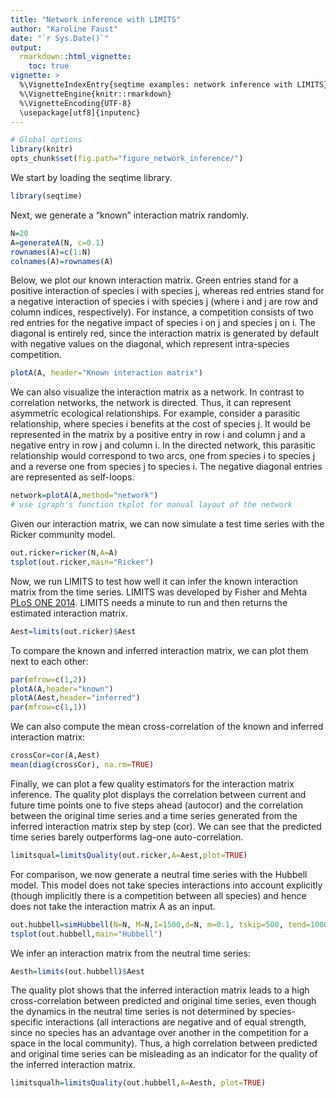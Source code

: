 ```yaml
---
title: "Network inference with LIMITS"
author: "Karoline Faust"
date: "`r Sys.Date()`"
output:
  rmarkdown::html_vignette:
    toc: true
vignette: >
  %\VignetteIndexEntry{seqtime examples: network inference with LIMITS}
  %\VignetteEngine{knitr::rmarkdown}
  %\VignetteEncoding{UTF-8}
  \usepackage[utf8]{inputenc}
---
```


```r
# Global options
library(knitr)
opts_chunk$set(fig.path="figure_network_inference/")
```

We start by loading the seqtime library.

```r
library(seqtime)
```

Next, we generate a "known" interaction matrix randomly.

```r
N=20
A=generateA(N, c=0.1)
rownames(A)=c(1:N)
colnames(A)=rownames(A)
```

Below, we plot our known interaction matrix. Green entries stand for a positive interaction of species i with species j, whereas red entries stand for a negative interaction of species i with species j (where i and j are row and column indices, respectively). For instance, a competition consists of two red entries for the negative impact of species i on j and species j on i. The diagonal is entirely red, since the interaction matrix is generated by default with negative values on the diagonal, which represent intra-species competition.

```r
plotA(A, header="Known interaction matrix")
```

We can also visualize the interaction matrix as a network. In contrast to correlation networks, the network is directed. 
Thus, it can represent asymmetric ecological relationships. For example, consider a parasitic relationship, where species i benefits at the cost of species j. It would be represented in the matrix by a positive entry in row i and column j and a negative entry in row j and column i. In the directed network, this parasitic relationship would correspond to two arcs, one from species i to species j and a reverse one from species j to species i. The negative diagonal entries are represented as self-loops.

```r
network=plotA(A,method="network")
# use igraph's function tkplot for manual layout of the network
```

Given our interaction matrix, we can now simulate a test time series with the Ricker community model.

```r
out.ricker=ricker(N,A=A)
tsplot(out.ricker,main="Ricker")
```

Now, we run LIMITS to test how well it can infer the known interaction matrix from the time series. LIMITS was developed by Fisher and Mehta [PLoS ONE 2014](http://journals.plos.org/plosone/article?id=10.1371/journal.pone.0102451).
LIMITS needs a minute to run and then returns the estimated interaction matrix.

```r
Aest=limits(out.ricker)$Aest
```

To compare the known and inferred interaction matrix, we can plot them next to each other:

```r
par(mfrow=c(1,2))
plotA(A,header="known")
plotA(Aest,header="inferred")
par(mfrow=c(1,1))
```

We can also compute the mean cross-correlation of the known and inferred interaction matrix:

```r
crossCor=cor(A,Aest)
mean(diag(crossCor), na.rm=TRUE)
```

Finally, we can plot a few quality estimators for the interaction matrix inference. The quality plot displays the correlation between current and future time points one to five steps ahead (autocor) and the correlation between the original time series and a time series generated from the inferred interaction matrix step by step (cor). We can see that the predicted time series barely outperforms lag-one auto-correlation.

```r
limitsqual=limitsQuality(out.ricker,A=Aest,plot=TRUE)
```

For comparison, we now generate a neutral time series with the Hubbell model. This model does not take species interactions into account explicitly (though implicitly there is a competition between all species) and hence does not take the interaction matrix A as an input.

```r
out.hubbell=simHubbell(N=N, M=N,I=1500,d=N, m=0.1, tskip=500, tend=1000)
tsplot(out.hubbell,main="Hubbell")
```

We infer an interaction matrix from the neutral time series:

```r
Aesth=limits(out.hubbell)$Aest
```

The quality plot shows that the inferred interaction matrix leads to a high cross-correlation between predicted and original time series, even though the dynamics in the neutral time series is not determined by species-specific interactions (all interactions are negative and of equal strength, since no species has an advantage over another in the competition for a space in the local community).
Thus, a high correlation between predicted and original time series can be misleading as an indicator for the quality of the inferred interaction matrix.

```r
limitsqualh=limitsQuality(out.hubbell,A=Aesth, plot=TRUE)
```

